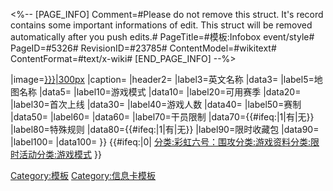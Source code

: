 <%-- [PAGE_INFO]
Comment=#Please do not remove this struct. It's record contains some important informations of edit. This struct will be removed automatically after you push edits.#
PageTitle=#模板:Infobox event/style#
PageID=#5326#
RevisionID=#23785#
ContentModel=#wikitext#
ContentFormat=#text/x-wiki#
[END_PAGE_INFO] --%>

<includeonly>{{Infobox
|bodyclass=infobox-event
|title={{{?nameZH|}}}{{#if:{{{?nameModeZH|}}}|<br/><small>{{{?nameModeZH|}}}</small>}}
|image=[[文件:{{{?img|}}}|300px]]
|caption=
|header2=
|label3=英文名称
|data3={{{?nameEN|}}}
|label5=地图名称
|data5={{{?map|}}}
|label10=游戏模式
|data10={{{?mode|}}}
|label20=可用赛季
|data20={{{?avaSeason|}}}
|label30=首次上线
|data30={{{?fstSeason|}}}
|label40=游戏人数
|data40={{{?plNum|}}}
|label50=赛制
|data50={{{?round|}}}
|label60=
|data60=
|label70=干员限制
|data70={{#ifeq:{{{?opLim|}}}|1|有|无}}
|label80=特殊规则
|data80={{#ifeq:{{{?spclRule|}}}|1|有|无}}
|label90=限时收藏包
|data90={{{?pack|}}}
|label100=
|data100=
}}
{{#ifeq:{{NAMESPACENUMBER}}|0|
<!--如果页面是main名字空间则添加以下分类（或smw信息）-->
{{DISPLAYTITLE:{{{?name|}}}}}
[[分类:彩虹六号：围攻]][[分类:游戏资料]][[分类:限时活动]][[分类:游戏模式]]
}}</includeonly><noinclude>[[Category:模板]][[Category:信息卡模板]]</noinclude>